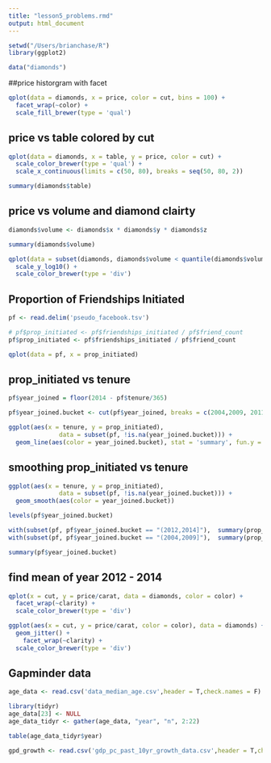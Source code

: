 ```yaml
---
title: "lesson5_problems.rmd"
output: html_document
---
```


```r
setwd("/Users/brianchase/R")
library(ggplot2)

data("diamonds")
```

##price historgram with facet
```r
qplot(data = diamonds, x = price, color = cut, bins = 100) +
  facet_wrap(~color) +
  scale_fill_brewer(type = 'qual')
```

## price vs table colored by cut
```r
qplot(data = diamonds, x = table, y = price, color = cut) +
  scale_color_brewer(type = 'qual') +
  scale_x_continuous(limits = c(50, 80), breaks = seq(50, 80, 2))

summary(diamonds$table)
```

## price vs volume and diamond clairty
```r
diamonds$volume <- diamonds$x * diamonds$y * diamonds$z

summary(diamonds$volume)

qplot(data = subset(diamonds, diamonds$volume < quantile(diamonds$volume, 0.99)), x = volume, y = price, color = clarity) +
  scale_y_log10() +
  scale_color_brewer(type = 'div')
```

## Proportion of Friendships Initiated 
```r
pf <- read.delim('pseudo_facebook.tsv')

# pf$prop_initiated <- pf$friendships_initiated / pf$friend_count
pf$prop_initiated <- pf$friendships_initiated / pf$friend_count

qplot(data = pf, x = prop_initiated)
```

## prop_initiated vs tenure
```r

pf$year_joined = floor(2014 - pf$tenure/365)

pf$year_joined.bucket <- cut(pf$year_joined, breaks = c(2004,2009, 2011, 2012, 2014))

ggplot(aes(x = tenure, y = prop_initiated), 
              data = subset(pf, !is.na(year_joined.bucket))) + 
  geom_line(aes(color = year_joined.bucket), stat = 'summary', fun.y = median)

```

## smoothing prop_initiated vs tenure
```r
ggplot(aes(x = tenure, y = prop_initiated), 
              data = subset(pf, !is.na(year_joined.bucket))) + 
  geom_smooth(aes(color = year_joined.bucket))

levels(pf$year_joined.bucket)

with(subset(pf, pf$year_joined.bucket == "(2012,2014]"),  summary(prop_initiated))
with(subset(pf, pf$year_joined.bucket == "(2004,2009]"),  summary(prop_initiated))

summary(pf$year_joined.bucket)
```

## find mean of year 2012 - 2014

```r
qplot(x = cut, y = price/carat, data = diamonds, color = color) +
  facet_wrap(~clarity) +
  scale_color_brewer(type = 'div')

ggplot(aes(x = cut, y = price/carat, color = color), data = diamonds) + 
  geom_jitter() +
    facet_wrap(~clarity) +
  scale_color_brewer(type = 'div')
```

## Gapminder data
```r
age_data <- read.csv('data_median_age.csv',header = T,check.names = F)

library(tidyr)
age_data[23] <- NULL
age_data_tidyr <- gather(age_data, "year", "n", 2:22)

table(age_data_tidyr$year)
```


```r
gpd_growth <- read.csv('gdp_pc_past_10yr_growth_data.csv',header = T,check.names = F)
```
